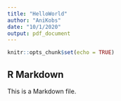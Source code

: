 ```yaml
---
title: "HelloWorld"
author: "AniKobs"
date: "10/1/2020"
output: pdf_document
---
```


```r
knitr::opts_chunk$set(echo = TRUE)
```

## R Markdown

This is a Markdown file.
